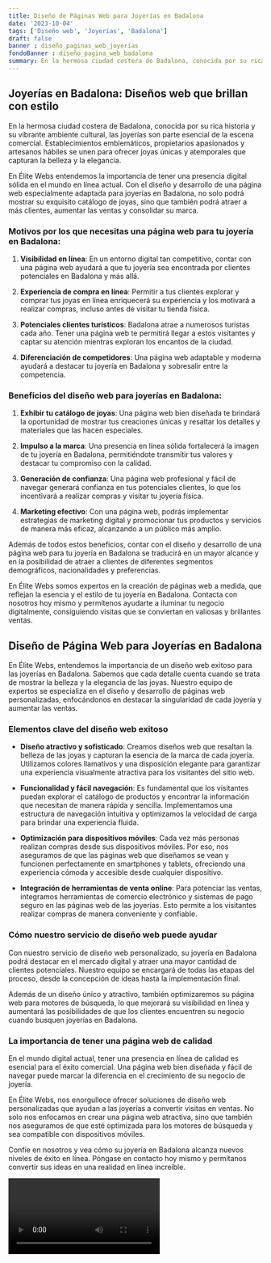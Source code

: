 ```yaml
---
title: Diseño de Páginas Web para Joyerías en Badalona
date: '2023-10-04'
tags: ['Diseño web', 'Joyerías', 'Badalona']
draft: false
banner : diseño_paginas_web_joyerías
fondoBanner : diseño_pagina_web_badalona
summary: En la hermosa ciudad costera de Badalona, conocida por su rica historia y su vibrante ambiente cultural, las joyerías son parte esencial de la escena comercial. Establecimientos emblemáticos, propietarios apasionados y artesanos hábiles se unen para ofrecer joyas únicas y atemporales que capturan la belleza y la elegancia.
---
```


## Joyerías en Badalona: Diseños web que brillan con estilo

En la hermosa ciudad costera de Badalona, conocida por su rica historia y su vibrante ambiente cultural, las joyerías son parte esencial de la escena comercial. Establecimientos emblemáticos, propietarios apasionados y artesanos hábiles se unen para ofrecer joyas únicas y atemporales que capturan la belleza y la elegancia.

En Élite Webs entendemos la importancia de tener una presencia digital sólida en el mundo en línea actual. Con el diseño y desarrollo de una página web especialmente adaptada para joyerías en Badalona, no solo podrá mostrar su exquisito catálogo de joyas, sino que también podrá atraer a más clientes, aumentar las ventas y consolidar su marca.

### Motivos por los que necesitas una página web para tu joyería en Badalona:

1. **Visibilidad en línea**: En un entorno digital tan competitivo, contar con una página web ayudará a que tu joyería sea encontrada por clientes potenciales en Badalona y más allá.

2. **Experiencia de compra en línea**: Permitir a tus clientes explorar y comprar tus joyas en línea enriquecerá su experiencia y los motivará a realizar compras, incluso antes de visitar tu tienda física.

3. **Potenciales clientes turísticos**: Badalona atrae a numerosos turistas cada año. Tener una página web te permitirá llegar a estos visitantes y captar su atención mientras exploran los encantos de la ciudad.

4. **Diferenciación de competidores**: Una página web adaptable y moderna ayudará a destacar tu joyería en Badalona y sobresalir entre la competencia.

### Beneficios del diseño web para joyerías en Badalona:

1. **Exhibir tu catálogo de joyas**: Una página web bien diseñada te brindará la oportunidad de mostrar tus creaciones únicas y resaltar los detalles y materiales que las hacen especiales.

2. **Impulso a la marca**: Una presencia en línea sólida fortalecerá la imagen de tu joyería en Badalona, permitiéndote transmitir tus valores y destacar tu compromiso con la calidad.

3. **Generación de confianza**: Una página web profesional y fácil de navegar generará confianza en tus potenciales clientes, lo que los incentivará a realizar compras y visitar tu joyería física.

4. **Marketing efectivo**: Con una página web, podrás implementar estrategias de marketing digital y promocionar tus productos y servicios de manera más eficaz, alcanzando a un público más amplio.

Además de todos estos beneficios, contar con el diseño y desarrollo de una página web para tu joyería en Badalona se traducirá en un mayor alcance y en la posibilidad de atraer a clientes de diferentes segmentos demográficos, nacionalidades y preferencias.

En Élite Webs somos expertos en la creación de páginas web a medida, que reflejan la esencia y el estilo de tu joyería en Badalona. Contacta con nosotros hoy mismo y permítenos ayudarte a iluminar tu negocio digitalmente, consiguiendo visitas que se conviertan en valiosas y brillantes ventas.

<GifSeo />

<Cta />

## Diseño de Página Web para Joyerías en Badalona

En Élite Webs, entendemos la importancia de un diseño web exitoso para las joyerías en Badalona. Sabemos que cada detalle cuenta cuando se trata de mostrar la belleza y la elegancia de las joyas. Nuestro equipo de expertos se especializa en el diseño y desarrollo de páginas web personalizadas, enfocándonos en destacar la singularidad de cada joyería y aumentar las ventas.

### Elementos clave del diseño web exitoso

- **Diseño atractivo y sofisticado**: Creamos diseños web que resaltan la belleza de las joyas y capturan la esencia de la marca de cada joyería. Utilizamos colores llamativos y una disposición elegante para garantizar una experiencia visualmente atractiva para los visitantes del sitio web.

- **Funcionalidad y fácil navegación**: Es fundamental que los visitantes puedan explorar el catálogo de productos y encontrar la información que necesitan de manera rápida y sencilla. Implementamos una estructura de navegación intuitiva y optimizamos la velocidad de carga para brindar una experiencia fluida.

- **Optimización para dispositivos móviles**: Cada vez más personas realizan compras desde sus dispositivos móviles. Por eso, nos aseguramos de que las páginas web que diseñamos se vean y funcionen perfectamente en smartphones y tablets, ofreciendo una experiencia cómoda y accesible desde cualquier dispositivo.

- **Integración de herramientas de venta online**: Para potenciar las ventas, integramos herramientas de comercio electrónico y sistemas de pago seguro en las páginas web de las joyerías. Esto permite a los visitantes realizar compras de manera conveniente y confiable.

### Cómo nuestro servicio de diseño web puede ayudar

Con nuestro servicio de diseño web personalizado, su joyería en Badalona podrá destacar en el mercado digital y atraer una mayor cantidad de clientes potenciales. Nuestro equipo se encargará de todas las etapas del proceso, desde la concepción de ideas hasta la implementación final. 

Además de un diseño único y atractivo, también optimizaremos su página web para motores de búsqueda, lo que mejorará su visibilidad en línea y aumentará las posibilidades de que los clientes encuentren su negocio cuando busquen joyerías en Badalona.

### La importancia de tener una página web de calidad

En el mundo digital actual, tener una presencia en línea de calidad es esencial para el éxito comercial. Una página web bien diseñada y fácil de navegar puede marcar la diferencia en el crecimiento de su negocio de joyería. 

En Élite Webs, nos enorgullece ofrecer soluciones de diseño web personalizadas que ayudan a las joyerías a convertir visitas en ventas. No solo nos enfocamos en crear una página web atractiva, sino que también nos aseguramos de que esté optimizada para los motores de búsqueda y sea compatible con dispositivos móviles.

Confíe en nosotros y vea cómo su joyería en Badalona alcanza nuevos niveles de éxito en línea. Póngase en contacto hoy mismo y permítanos convertir sus ideas en una realidad en línea increíble.

<Video />

<CtaBot job='Joyerías' city='Badalona'/>

<Gmaps query='Badalona+españa+maps' />
